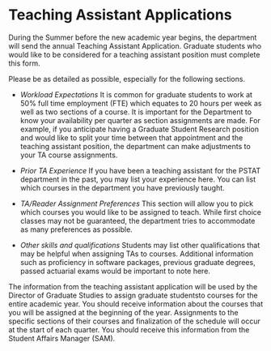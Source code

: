 # Teaching Assistant Applications

During the Summer before the new academic year begins, the department will send the annual Teaching Assistant Application. Graduate students who would like to be considered for a teaching assistant position must complete this form. 

Please be as detailed as possible, especially for the following sections.

+ *Workload Expectations* It is common for graduate students to work at 50\% full time employment (FTE) which equates to 20 hours per week as well as two sections of a course. It is important for the Department to know your availability per quarter as section assignments are made. For example, if you anticipate having a Graduate Student Research position and would like to split your time between that appointment and the teaching assistant position, the department can make adjustments to your TA course assignments.

+ *Prior TA Experience* If you have been a teaching assistant for the PSTAT department in the past, you may list your experience here. You can list which courses in the department you have previously taught.

+ *TA/Reader Assignment Preferences* This section will allow you to pick which courses you would like to be assigned to teach. While first choice classes may not be guaranteed, the department tries to accommodate as many preferences as possible.
+ *Other skills and qualifications* Students may list other qualifications that may be helpful when assigning TAs to courses. Additional information such as proficiency in software packages, previous graduate degrees, passed actuarial exams would be important to note here.

The information from the teaching assistant application will be used by the Director of Graduate Studies to assign graduate studentsto courses for the entire academic year.
You should receive information about the courses that you will be assigned at the beginning of the year. Assignments to the specific sections of their courses and finalization of the schedule will occur at the start of each quarter. You should receive this information from the Student Affairs Manager (SAM).
